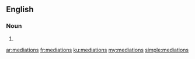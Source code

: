 ==English==

===Noun===
{{head|en|plural}}

# {{plural of|mediation|lang=en|nocat=1}}

[[ar:mediations]]
[[fr:mediations]]
[[ku:mediations]]
[[my:mediations]]
[[simple:mediations]]